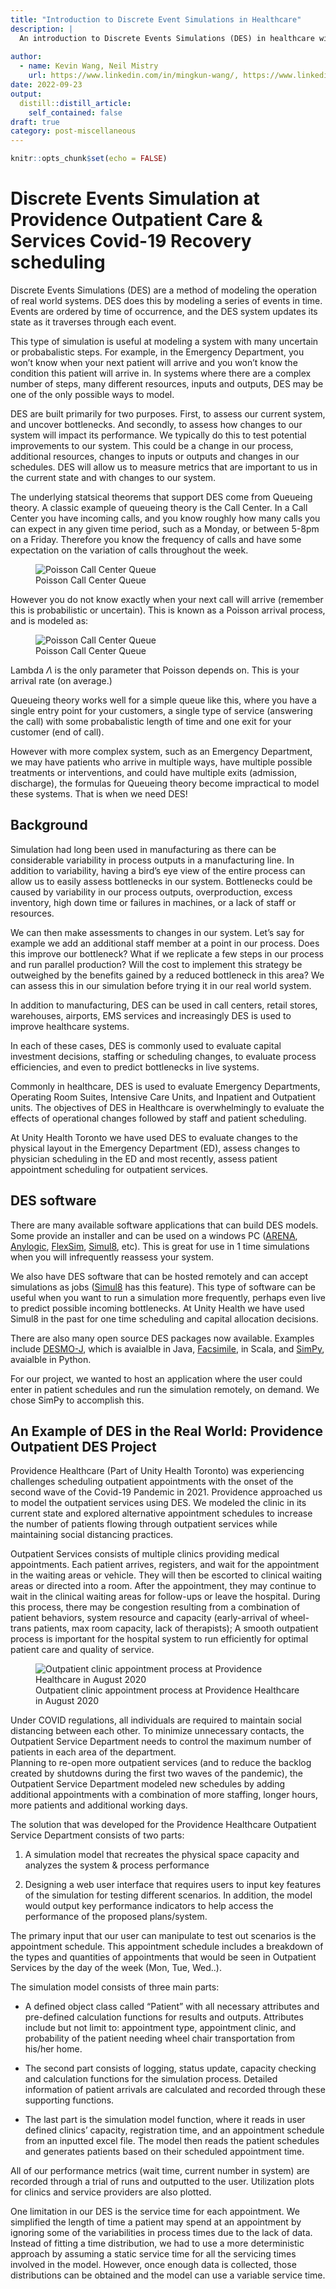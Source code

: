 ```yaml
---
title: "Introduction to Discrete Event Simulations in Healthcare"
description: |
  An introduction to Discrete Events Simulations (DES) in healthcare with an overview of the use of DES for modelling outpatient services appointments at Providence Healthcare.
  
author:
  - name: Kevin Wang, Neil Mistry
    url: https://www.linkedin.com/in/mingkun-wang/, https://www.linkedin.com/in/neilmistry/
date: 2022-09-23
output:
  distill::distill_article:
    self_contained: false
draft: true
category: post-miscellaneous
---
```



```r
knitr::opts_chunk$set(echo = FALSE)
```

# Discrete Events Simulation at Providence Outpatient Care & Services Covid-19 Recovery scheduling


Discrete Events Simulations (DES) are a method of modeling the operation of real world systems.  DES does this by modeling a series of events in time.  Events are ordered by time of occurrence, and the DES system updates its state as it traverses through each event.  

This type of simulation is useful at modeling a system with many uncertain or probabalistic steps.  For example, in the Emergency Department, you won't know when your next patient will arrive and you won't know the condition this patient will arrive in.  In systems where there are a complex number of steps, many different resources, inputs and outputs, DES may be one of the only possible ways to model.

DES are built primarily for two purposes.  First, to assess our current system, and uncover bottlenecks.  And secondly, to assess how changes to our system will impact its performance.  We typically do this to test potential improvements to our system.  This could be a change in our process, additional resources, changes to inputs or outputs and changes in our schedules.  DES will allow us to measure metrics that are important to us in the current state and with changes to our system.

The underlying statsical theorems that support DES come from Queueing theory.  A classic example of queueing theory is the Call Center.  In a Call Center you have incoming calls, and you know roughly how many calls you can expect in any given time period, such as a Monday, or between 5-8pm on a Friday.  Therefore you know the frequency of calls and have some expectation on the variation of calls throughout the week.

![Poisson Call Center Queue](./queueing_example_possion_call_center.jpg)

However you do not know exactly when your next call will arrive (remember this is probabilistic or uncertain).  This is known as a Poisson arrival process, and is modeled as:

![Poisson Call Center Queue](./PoissonFormula.gif)

Lambda $\Lambda$ is the only parameter that Poisson depends on.  This is your arrival rate (on average.)  

Queueing theory works well for a simple queue like this, where you have a single entry point for your customers, a single type of service (answering the call) with some probabalistic length of time and one exit for your customer (end of call).

However with more complex system, such as an Emergency Department, we may have patients who arrive in multiple ways, have multiple possible treatments or interventions, and could have multiple exits (admission, discharge), the formulas for Queueing theory become impractical to model these systems.  That is when we need DES!

## Background

Simulation had long been used in manufacturing as there can be considerable variability in process outputs in a manufacturing line.  In addition to variability, having a bird's eye view of the entire process can allow us to easily assess bottlenecks in our system.  Bottlenecks could be caused by variability in our process outputs, overproduction, excess inventory, high down time or failures in machines, or a lack of staff or resources.  

We can then make assessments to changes in our system. Let's say for example we add an additional staff member at a point in our process. Does this improve our bottleneck? What if we replicate a few steps in our process and run parallel production? Will the cost to implement this strategy be outweighed by the benefits gained by a reduced bottleneck in this area? We can assess this in our simulation before trying it in our real world system.

In addition to manufacturing, DES can be used in call centers, retail stores, warehouses, airports, EMS services and increasingly DES is used to improve healthcare systems.

In each of these cases, DES is commonly used to evaluate capital investment decisions, staffing or scheduling changes, to evaluate process efficiencies, and even to predict bottlenecks in live systems.

Commonly in healthcare, DES is used to evaluate Emergency Departments, Operating Room Suites, Intensive Care Units, and Inpatient and Outpatient units.  The objectives of DES in Healthcare is overwhelmingly to evaluate the effects of operational changes followed by staff and patient scheduling.

At Unity Health Toronto we have used DES to evaluate changes to the physical layout in the Emergency Department (ED), assess changes to physician scheduling in the ED and most recently, assess patient appointment scheduling for outpatient services.


## DES software

There are many available software applications that can build DES models. Some provide an installer and can be used on a windows PC ([ARENA](https://www.rockwellautomation.com/en-us/products/software/arena-simulation.html), [Anylogic](https://www.anylogic.com/), [FlexSim](https://www.flexsim.com/), [Simul8](https://www.simul8.com/), etc). This is great for use in 1 time simulations when you will infrequently reassess your system.

We also have DES software that can be hosted remotely and can accept simulations as jobs ([Simul8](https://www.simul8.com/) has this feature).  This type of software can be useful when you want to run a simulation more frequently, perhaps even live to predict possible incoming bottlenecks. At Unity Health we have used Simul8 in the past for one time scheduling and capital allocation decisions.


There are also many open source DES packages now available.  Examples include [DESMO-J](https://en.wikipedia.org/wiki/DESMO-J), which is avaialble in Java, [Facsimile](https://index.scala-lang.org/facsimile/facsimile), in Scala, and [SimPy](https://simpy.readthedocs.io/en/latest/), avaialble in Python.

For our project, we wanted to host an application where the user could enter in patient schedules and run the simulation remotely, on demand.  We chose SimPy to accomplish this.


## An Example of DES in the Real World: Providence Outpatient DES Project

Providence Healthcare (Part of Unity Health Toronto) was experiencing challenges scheduling outpatient appointments with the onset of the second wave of the Covid-19 Pandemic in 2021.  Providence approached us to model the outpatient services using DES.  We modeled the clinic in its current state and explored alternative appointment schedules to increase the number of patients flowing through outpatient services while maintaining social distancing practices.

Outpatient Services consists of multiple clinics providing medical appointments.  Each patient arrives, registers, and wait for the appointment in the waiting areas or vehicle.  They will then be escorted to clinical waiting areas or directed into a room.  After the appointment, they may continue to wait in the clinical waiting areas for follow-ups or leave the hospital.  During this process, there may be congestion resulting from a combination of patient behaviors, system resource and capacity (early-arrival of wheel-trans patients, max room capacity, lack of therapists); A smooth outpatient process is important for the hospital system to run efficiently for optimal patient care and quality of service.



![Outpatient clinic appointment process at Providence Healthcare in August 2020](./providence_outpatient_process_map_aug2020.jpg)

Under COVID regulations, all individuals are required to maintain social distancing between each other.  To minimize unnecessary contacts, the Outpatient Service Department needs to control the maximum number of patients in each area of the department.  
Planning to re-open more outpatient services (and to reduce the backlog created by shutdowns during the first two waves of the pandemic), the Outpatient Service Department modeled new schedules by adding additional appointments with a combination of more staffing, longer hours, more patients and additional working days.


The solution that was developed for the Providence Healthcare Outpatient Service Department consists of two parts:

1) A simulation model that recreates the physical space capacity and analyzes the system & process performance

2) Designing a web user interface that requires users to input key features of the simulation for testing different scenarios. In addition, the model would output key performance indicators to help access the performance of the proposed plans/system. 

The primary input that our user can manipulate to test out scenarios is the appointment schedule.  This appointment schedule includes a breakdown of the types and quantities of appointments that would be seen in Outpatient Services by the day of the week (Mon, Tue, Wed..).


The simulation model consists of three main parts:

- A defined object class called “Patient” with all necessary attributes and pre-defined calculation functions for results and outputs. Attributes include but not limit to:  appointment type, appointment clinic, and probability of the patient needing wheel chair transportation from his/her home.

- The second part consists of logging, status update, capacity checking and calculation functions for the simulation process. Detailed information of patient arrivals are calculated and recorded through these supporting functions.

- The last part is the simulation model function, where it reads in user defined clinics’ capacity, registration time, and an appointment schedule from an inputted excel file. The model then reads the patient schedules and generates patients based on their scheduled appointment time. 


All of our performance metrics (wait time, current number in system) are recorded through a trial of runs and outputted to the user. Utilization plots for clinics and service providers are also plotted. 

One limitation in our DES is the service time for each appointment.  We simplified the length of time a patient may spend at an appointment by ignoring some of the variabilities in process times due to the lack of data. Instead of fitting a time distribution, we had to use a more deterministic approach by assuming a static service time for all the servicing times involved in the model. However, once enough data is collected, those distributions can be obtained and the model can use a variable service time.


